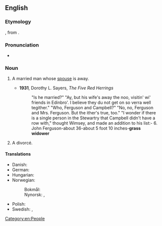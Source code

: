 ==English==

===Etymology===
{{compound|en|grass|widower}}, from {{m|en|grass widow}}.

===Pronunciation===
* {{audio|en|en-au-grass widower.ogg|Audio (AU)}}

===Noun===
{{en-noun}}

# {{lb|en|idiomatic|rare}} A married man whose [[spouse]] is away.
#* '''1931''', Dorothy L. Sayers, ''The Five Red Herrings''
#*: "Is he married?" "Ay, but his wife's away the noo, visitin' wi' friends in Edinbro'. I believe they du not get on so verra well tegither." "Who, Ferguson and Campbell?" "No, no, Ferguson and Mrs. Ferguson. But the ither's true, too." "I wonder if there is a single person in the Stewartry that Campbell didn't have a row with," thought Wimsey, and made an addition to his list:- 6. John Ferguson-about 36-about 5 foot 10 inches-'''grass widower'''
# A divorcé.

====Translations====
{{trans-top|a married man whose wife is away}}
* Danish: {{t|da|græsenkemand|c}}
* German: {{t+|de|Strohwitwer|m}}
* Hungarian: {{t+|hu|szalmaözvegy}}
* Norwegian:
*: Bokmål: {{t|nb|gressenkemann|m}}
*: Nynorsk: {{t|nn|grasenkemann|m}}, {{t|nn|grasenkjemann|m}}
{{trans-mid}}
* Polish: {{t+|pl|słomiany wdowiec|m}}
* Swedish: {{t+|sv|gräsänkling|c}}, {{t|sv|gräsänkeman|c}}
{{trans-bottom}}

[[Category:en:People]]